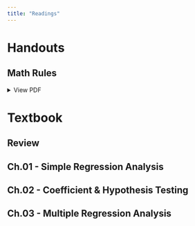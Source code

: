 ```yaml
---
title: "Readings"
---
```


# Handouts

## Math Rules

```{=html}
<details>
  <summary>View PDF</summary> 
  <a class="btn btn-primary btn-lg cv-download" href="/documents/readings/math/math-rules.pdf" target="_blank">
    <i class="fa-solid fa-file-arrow-down"></i>Download 
  </a>
  <div class="embed-container">
    <iframe src="/documents/readings/math/math-rules.pdf" style="border: 0.5px" height="1000" width="800"></iframe>
  </div>
</details>
```

# Textbook 

## Review

<!--
```{=html}
<details>
  <summary>View PDF</summary> 
  <a class="btn btn-primary btn-lg cv-download" href="/documents/readings/textbook/Review.pdf" target="_blank">
    <i class="fa-solid fa-file-arrow-down"></i>Download 
  </a>
  <div class="embed-container">
    <iframe src="/documents/readings/textbook/Review.pdf" style="border: 0.5px" height="1000" width="800"></iframe>
  </div>
</details>
```
-->

## Ch.01 - Simple Regression Analysis

<!--
```{=html}
<details>
  <summary>View PDF</summary> 
  <a class="btn btn-primary btn-lg cv-download" href="/documents/readings/textbook/Ch1-Simple-Reg.pdf" target="_blank">
    <i class="fa-solid fa-file-arrow-down"></i>Download 
  </a>
  <div class="embed-container">
    <iframe src="/documents/readings/textbook/Ch1-Simple-Reg.pdf" style="border: 0.5px" height="1000" width="800"></iframe>
  </div>
</details>
```
-->

## Ch.02 - Coefficient & Hypothesis Testing

<!--
```{=html}
<details>
  <summary>View PDF</summary> 
  <a class="btn btn-primary btn-lg cv-download" href="/documents/readings/textbook/Ch2-Coeff-Hypo-Testing.pdf" target="_blank">
    <i class="fa-solid fa-file-arrow-down"></i>Download 
  </a>
  <div class="embed-container">
    <iframe src="/documents/readings/textbook/Ch2-Coeff-Hypo-Testing.pdf" style="border: 0.5px" height="1000" width="800"></iframe>
  </div>
</details>
```
-->

## Ch.03 - Multiple Regression Analysis

<!--
```{=html}
<details>
  <summary>View PDF</summary> 
  <a class="btn btn-primary btn-lg cv-download" href="/documents/readings/textbook/Ch3-Multiple-Reg.pdf" target="_blank">
    <i class="fa-solid fa-file-arrow-down"></i>Download 
  </a>
  <div class="embed-container">
    <iframe src="/documents/readings/textbook/CCh3-Multiple-Reg.pdf" style="border: 0.5px" height="1000" width="800"></iframe>
  </div>
</details>
```
-->